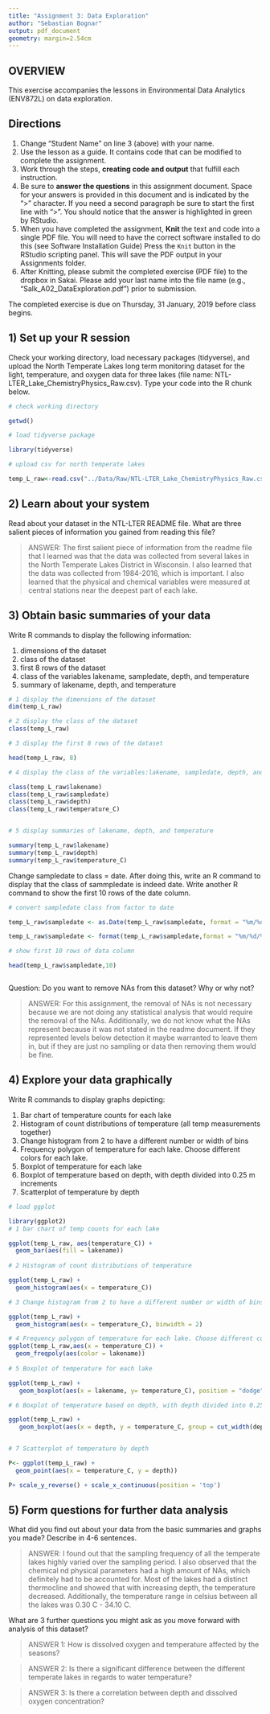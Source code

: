 ```yaml
---
title: "Assignment 3: Data Exploration"
author: "Sebastian Bognar"
output: pdf_document
geometry: margin=2.54cm
---
```


## OVERVIEW

This exercise accompanies the lessons in Environmental Data Analytics (ENV872L) on data exploration. 

## Directions
1. Change "Student Name" on line 3 (above) with your name.
2. Use the lesson as a guide. It contains code that can be modified to complete the assignment.
3. Work through the steps, **creating code and output** that fulfill each instruction.
4. Be sure to **answer the questions** in this assignment document.
Space for your answers is provided in this document and is indicated by the ">" character.
If you need a second paragraph be sure to start the first line with ">".
You should notice that the answer is highlighted in green by RStudio. 
6. When you have completed the assignment, **Knit** the text and code into a single PDF file.
You will need to have the correct software installed to do this (see Software Installation Guide)
Press the `Knit` button in the RStudio scripting panel.
This will save the PDF output in your Assignments folder.
8. After Knitting, please submit the completed exercise (PDF file) to the dropbox in Sakai. Please add your last name into the file name (e.g., "Salk_A02_DataExploration.pdf") prior to submission.

The completed exercise is due on Thursday, 31 January, 2019 before class begins.

## 1) Set up your R session

Check your working directory, load necessary packages (tidyverse), and upload the North Temperate Lakes long term monitoring dataset for the light, temperature, and oxygen data for three lakes (file name: NTL-LTER_Lake_ChemistryPhysics_Raw.csv). Type your code into the R chunk below.
```r
# check working directory 

getwd()

# load tidyverse package

library(tidyverse)

# upload csv for north temperate lakes 

temp_L_raw<-read.csv("../Data/Raw/NTL-LTER_Lake_ChemistryPhysics_Raw.csv")
```

## 2) Learn about your system

Read about your dataset in the NTL-LTER README file. What are three salient pieces of information you gained from reading this file?

> ANSWER:  The first salient piece of information from the readme file that I learned was that the data was collected from several lakes in the North Temperate Lakes District in Wisconsin. I also learned that the data was collected from 1984-2016, which is important. I also learned that the physical and chemical variables were measured at central stations near the deepest part of each lake.

## 3) Obtain basic summaries of your data

Write R commands to display the following information: 

1. dimensions of the dataset
2. class of the dataset
3. first 8 rows of the dataset
4. class of the variables lakename, sampledate, depth, and temperature
5. summary of lakename, depth, and temperature

```r
# 1 display the dimensions of the dataset
dim(temp_L_raw)

# 2 display the class of the dataset 
class(temp_L_raw)

# 3 display the first 8 rows of the dataset 

head(temp_L_raw, 8)

# 4 display the class of the variables:lakename, sampledate, depth, and temperature

class(temp_L_raw$lakename)
class(temp_L_raw$sampledate)
class(temp_L_raw$depth)
class(temp_L_raw$temperature_C)


# 5 display summaries of lakename, depth, and temperature

summary(temp_L_raw$lakename)
summary(temp_L_raw$depth)
summary(temp_L_raw$temperature_C)


```

Change sampledate to class = date. After doing this, write an R command to display that the class of sammpledate is indeed date. Write another R command to show the first 10 rows of the date column. 

```r

# convert sampledate class from factor to date 

temp_L_raw$sampledate <- as.Date(temp_L_raw$sampledate, format = "%m/%d/%y")

temp_L_raw$sampledate <- format(temp_L_raw$sampledate,format = "%m/%d/%y")

# show first 10 rows of data column

head(temp_L_raw$sampledate,10)



```

Question: Do you want to remove NAs from this dataset? Why or why not?

> ANSWER: For this assignment, the removal of NAs is not necessary because we are not doing any statistical analysis that would require the removal of the NAs. Additionally, we do not know what the NAs represent because it was not stated in the readme document. If they represented levels below detection it maybe warranted to leave them in, but if they are just no sampling or data then removing them would be fine. 


## 4) Explore your data graphically

Write R commands to display graphs depicting: 

1. Bar chart of temperature counts for each lake
2. Histogram of count distributions of temperature (all temp measurements together)
3. Change histogram from 2 to have a different number or width of bins
4. Frequency polygon of temperature for each lake. Choose different colors for each lake.
5. Boxplot of temperature for each lake
6. Boxplot of temperature based on depth, with depth divided into 0.25 m increments
7. Scatterplot of temperature by depth

```r


# load ggplot

library(ggplot2)
# 1 bar chart of temp counts for each lake 

ggplot(temp_L_raw, aes(temperature_C)) +
  geom_bar(aes(fill = lakename))
  
# 2 Histogram of count distributions of temperature

ggplot(temp_L_raw) +
  geom_histogram(aes(x = temperature_C))

# 3 Change histogram from 2 to have a different number or width of bins

ggplot(temp_L_raw) +
  geom_histogram(aes(x = temperature_C), binwidth = 2)

# 4 Frequency polygon of temperature for each lake. Choose different colors for each lake.
ggplot(temp_L_raw,aes(x = temperature_C)) +
  geom_freqpoly(aes(color = lakename))
  
# 5 Boxplot of temperature for each lake

ggplot(temp_L_raw) +
   geom_boxplot(aes(x = lakename, y= temperature_C), position = "dodge" )

# 6 Boxplot of temperature based on depth, with depth divided into 0.25 m increments

ggplot(temp_L_raw) +
   geom_boxplot(aes(x = depth, y = temperature_C, group = cut_width(depth, 0.25)))


# 7 Scatterplot of temperature by depth

P<- ggplot(temp_L_raw) +
  geom_point(aes(x = temperature_C, y = depth))

P+ scale_y_reverse() + scale_x_continuous(position = 'top')
```
## 5) Form questions for further data analysis

What did you find out about your data from the basic summaries and graphs you made? Describe in 4-6 sentences.

> ANSWER: I found out that the sampling frequency of all the temperate lakes highly varied over the sampling period. I also observed that the chemical nd physical parameters had a high amount of NAs, which definitely had to be accounted for. Most of the lakes had a distinct thermocline and showed that with increasing depth, the temperature decreased. Additionally, the temperature range in celsius between all the lakes was 0.30 C - 34.10 C.

What are 3 further questions you might ask as you move forward with analysis of this dataset?

> ANSWER 1: How is dissolved oxygen and temperature affected by the seasons?

> ANSWER 2: Is there a significant difference between the different temperate lakes in regards to water temperature?

> ANSWER 3: Is there a correlation between depth and dissolved oxygen concentration?
